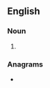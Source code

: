 ==English==

===Noun===
{{head|en|noun form}}

# {{plural of|en|yelve}}

===Anagrams===
* {{anagrams|en|a=eelsvy|Leveys|Selvey|Vesely}}